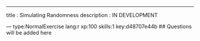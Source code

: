 ---
title       : Simulating Randomness
description : IN DEVELOPMENT

--- type:NormalExercise lang:r xp:100 skills:1 key:d48707e44b
## Questions will be added here